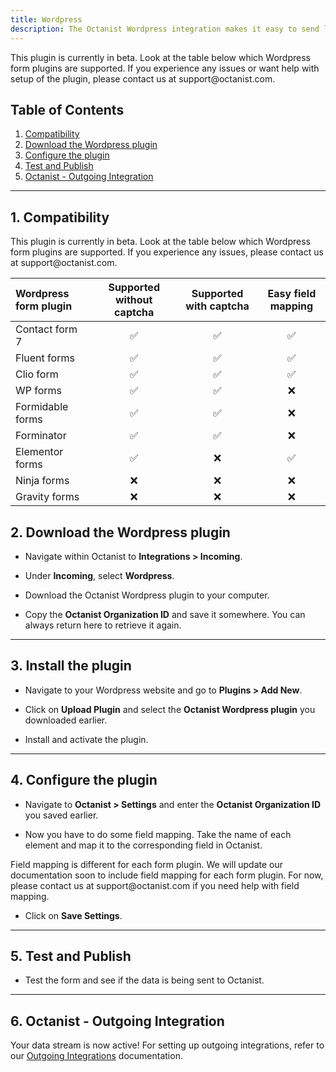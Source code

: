```yaml
---
title: Wordpress
description: The Octanist Wordpress integration makes it easy to send leads to Octanist. Follow these steps to quickly set up the integration.
---
```


<Warning>
  This plugin is currently in beta. Look at the table below which Wordpress form
  plugins are supported. If you experience any issues or want help with setup of
  the plugin, please contact us at support@octanist.com.
</Warning>

## Table of Contents

1. [Compatibility](#compatibility)
2. [Download the Wordpress plugin](#download-the-wordpress-plugin)
3. [Configure the plugin](#configure-the-plugin)
4. [Test and Publish](#test-and-publish)
5. [Octanist - Outgoing Integration](#octanist-outgoing-integration)

---

## 1. Compatibility

<Warning>
  This plugin is currently in beta. Look at the table below which Wordpress form
  plugins are supported. If you experience any issues, please contact us at
  support@octanist.com.
</Warning>

| Wordpress form plugin | Supported without captcha | Supported with captcha | Easy field mapping |
| :-------------------- | :-----------------------: | :--------------------: | :----------------: |
| Contact form 7        |            ✅             |           ✅           |         ✅         |
| Fluent forms          |            ✅             |           ✅           |         ✅         |
| Clio form             |            ✅             |           ✅           |         ✅         |
| WP forms              |            ✅             |           ✅           |         ❌         |
| Formidable forms      |            ✅             |           ✅           |         ❌         |
| Forminator            |            ✅             |           ✅           |         ❌         |
| Elementor forms       |            ✅             |           ❌           |         ✅         |
| Ninja forms           |            ❌             |           ❌           |         ❌         |
| Gravity forms         |            ❌             |           ❌           |         ❌         |

## 2. Download the Wordpress plugin

- Navigate within Octanist to **Integrations > Incoming**.

- Under **Incoming**, select **Wordpress**.

- Download the Octanist Wordpress plugin to your computer.

- Copy the **Octanist Organization ID** and save it somewhere. You can always return here to retrieve it again.

---

## 3. Install the plugin

- Navigate to your Wordpress website and go to **Plugins > Add New**.

- Click on **Upload Plugin** and select the **Octanist Wordpress plugin** you downloaded earlier.

- Install and activate the plugin.

---

## 4. Configure the plugin

- Navigate to **Octanist > Settings** and enter the **Octanist Organization ID** you saved earlier.

- Now you have to do some field mapping. Take the name of each element and map it to the corresponding field in Octanist.

<Warning>
  Field mapping is different for each form plugin. We will update our
  documentation soon to include field mapping for each form plugin. For now,
  please contact us at support@octanist.com if you need help with field mapping.
</Warning>

- Click on **Save Settings**.

---

## 5. Test and Publish

- Test the form and see if the data is being sent to Octanist.

---

## 6. Octanist - Outgoing Integration

Your data stream is now active! For setting up outgoing integrations, refer to our [Outgoing Integrations](https://docs.octanist.com/outgoing-integrations/google-ads/) documentation.
